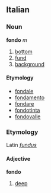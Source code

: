==Italian==
===Noun===
'''fondo''' ''m''

# [[bottom]]
# [[fund]]
# [[background]]

====Etymology====
*[[fondale]]
*[[fondamento]]
*[[fondare]]
*[[fondotinta]]
*[[fondovalle]]

===Etymology===
Latin ''[[fundus]]''
====Adjective====
'''fondo'''

# [[deep]]